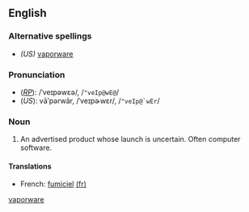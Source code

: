 <!--subst: of [[Template:sync]]-->
{{see|vaporware}}
<!--If you edit this entry, please also edit [[vaporware]] to ensure these two entries remain synchronized.-->[[Category:Synchronized entries|vaporware]]

==English==

===Alternative spellings===
*''(US)'' [[vaporware]]

===Pronunciation===
*(''[[RP]]''): /ˈveɪpəwɛə/, /<tt>"veIp@wE@</tt>/
*(''US''): vāʹpərwâr, /ˈveɪpɚwɛr/, /<tt>"veIp@`wEr</tt>/

===Noun===
{{en-noun|-}}
# An advertised product whose launch is uncertain.  Often computer software.

====Translations====
{{top}}
*French: [[fumiciel]] {{m}} [[:fr:fumiciel|(fr)]]
{{mid}}
{{bottom}}